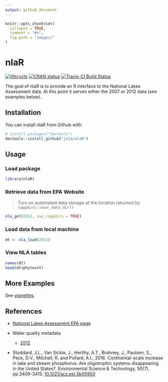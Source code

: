 ```yaml
---
output: github_document
---
```


<!-- README.md is generated from README.Rmd. Please edit that file -->

```r
knitr::opts_chunk$set(
  collapse = TRUE,
  comment = "#>",
  fig.path = "images/"
)
```

# nlaR

[![lifecycle](https://img.shields.io/badge/lifecycle-stable-brightgreen.svg)](https://www.tidyverse.org/lifecycle/#stable)
[![CRAN status](http://www.r-pkg.org/badges/version/nlaR)](https://cran.r-project.org/package=nlaR)
[![Travis-CI Build Status](https://travis-ci.org/jsta/nlaR.svg?branch=master)](https://travis-ci.org/jsta/nlaR)

The goal of nlaR is to provide an R interface to the National Lakes Assessment data. At this point it serves either the 2007 or 2012 data (see examples below).

## Installation

You can install nlaR from Github with:

```r
# install.packages("devtools")
devtools::install_github("jsta/nlaR")
```

## Usage

### Load package

```r
library(nlaR)
```

### Retrieve data from EPA Website

> Turn on automated data storage at the location returned by `rappdirs::user_data_dir()`

```r
nla_get(2012, use_rappdirs = TRUE)
```

### Load data from local machine

```r
dt <- nla_load(2012)
```

### View NLA tables

```r
names(dt)
head(dt$phytocnt)
```

## More Examples

See [vignettes](https://jsta.github.io/nlaR/articles).

## References

* [National Lakes Assessment EPA page](https://www.epa.gov/national-aquatic-resource-surveys/nla)

 * Water quality metadata
    * [2012](https://www.epa.gov/sites/production/files/2016-12/nla2012_waterchem_meta.txt)

 * Stoddard, J.L., Van Sickle, J., Herlihy, A.T., Brahney, J., Paulsen, S., Peck, D.V., Mitchell, R. and Pollard, A.I., 2016. Continental-scale increase in lake and stream phosphorus: Are oligotrophic systems disappearing in the United States?. Environmental Science & Technology, 50(7), pp.3409-3415. [10.1021/acs.est.5b05950](https://doi.org/10.1021/acs.est.5b05950)
